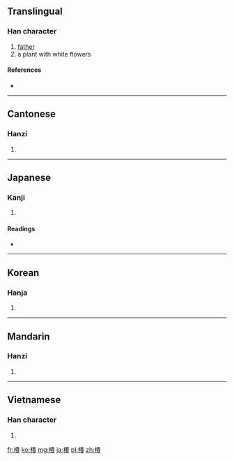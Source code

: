 ==Translingual==

===Han character===
{{Han char|rn=75|rad=木|as=09|sn=13|four=4596<sub>3</sub>|canj=木手大日 (DQKA)}}

# [[father]]
# a plant with white flowers

====References====
* {{Han ref|kx=0538.080|dkj=15090|dj=0925.210|hdz=21242.080|uh=693F|ud=26943|bh=DDCF|bd=56783}}

----

==Cantonese==

===Hanzi===
{{yue-hanzi|jyut=|y=cheun1}}

# {{defn|Cantonese|sort=木09}}

----

==Japanese==

===Kanji===
{{ja-kanji|grade=|rs=木09}}

# {{defn|Japanese|sort=木09}}

====Readings====
* {{ja-readings|on=[[ちん]] (chin), [[ちゅん]] (chun)|kun=[[つばき]] (tsubaki)}}

----

==Korean==

===Hanja===
{{ko-hanja|hangeul=춘|eumhun=|rv=chun|mr=ch'un|y=chwun}}

# {{defn|Korean|sort=木09}}

----

==Mandarin==

===Hanzi===
{{cmn-hanzi|pin=[[chūn]] ([[chun1]]), [[jǔ]] ([[ju3]])|wg=ch'un<sup>1</sup>, chü<sup>3</sup>}}

# {{defn|Mandarin|sort=木09}}

----

==Vietnamese==

===Han character===
{{vi-hantu|[[xuân]], [[xoan]]|rs=木09}}

# {{defn|Vietnamese|sort=木09}}

[[fr:椿]]
[[ko:椿]]
[[mg:椿]]
[[ja:椿]]
[[pl:椿]]
[[zh:椿]]